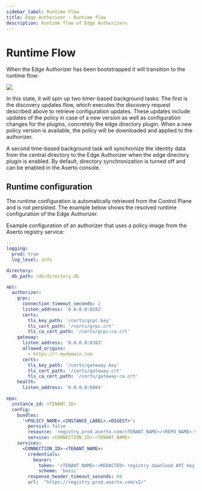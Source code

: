 ```yaml
---
sidebar_label: Runtime Flow
title: Edge Authorizer - Runtime flow
description: Runtime flow of Edge Authorizers
---
```


# Runtime Flow

When the Edge Authorizer has been bootstrapped it will transition to the runtime flow:

<img src="/runtime-flow.png" />

In this state, it will spin up two timer-based background tasks: The first is the discovery updates flow, which executes the discovery request described above to retrieve configuration updates. These updates include updates of the policy in case of a new version as well as configuration changes for the plugins, concretely the edge directory plugin. When a new policy version is available, the policy will be downloaded and applied to the authorizer.

A second time-based background task will synchronize the identity data from the central directory to the Edge Authorizer when the edge directory plugin is enabled. By default, directory synchronization is turned off and can be enabled in the Aserto console.

## Runtime configuration

The runtime configuration is automatically retrieved from the Control Plane and is not persisted. The example below shows the resolved runtime configuration of the Edge Authorizer.

Example configuration of an authorizer that uses a policy image from the Aserto registry service:
```yaml
---
logging:
  prod: true
  log_level: info

directory:
  db_path: /db/directory.db

api:
  authorizer:
    grpc:
      connection_timeout_seconds: 2
      listen_address: '0.0.0.0:8282'
      certs:
        tls_key_path: '/certs/grpc.key'
        tls_cert_path: '/certs/grpc.crt'
        tls_ca_cert_path: '/certs/grpc-ca.crt'
    gateway:
      listen_address: '0.0.0.0:8383'
      allowed_origins:
        - https://*.mydomain.com
      certs:
        tls_key_path: '/certs/gateway.key'
        tls_cert_path: '/certs/gateway.crt'
        tls_ca_cert_path: '/certs/gateway-ca.crt'
    health:
      listen_address: '0.0.0.0:8484'

opa:
  instance_id: <TENANT_ID>
  config:
    bundles:
      '<POLICY_NAME>.<INSTANCE_LABEL>.<DIGEST>':
        persist: false       
        resource: 'registry.prod.aserto.com/<TENANT_NAME>/<REPO_NAME>:<LABEL>'
        service: <CONNECTION_ID>-<TENANT_NAME>         
    services:
      <CONNECTION_ID>-<TENANT_NAME>:
        credentials:
          bearer:
            token: '<TENANT_NAME>:<REDACTED> registry download API key'
            scheme: 'basic'
        response_header_timeout_seconds: 60
        url:  "https://registry.prod.aserto.com/v2/"
```
